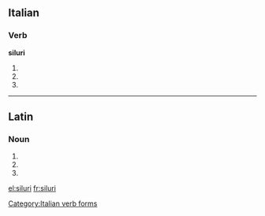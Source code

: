 ==Italian==

===Verb===
'''siluri'''

# {{conjugation of|silurare||2|s|pres|ind|lang=it}}
# {{form of|[[first-person|First-person]] singular, second-person singular and [[third-person]] singular [[present subjunctive]]|silurare|lang=Italian}}
# {{conjugation of|silurare||3|s|imp|lang=it}}

[[Category:Italian verb forms]]

----

==Latin==

===Noun===
{{la-noun-form|silūrī}}

# {{inflection of|silurus|silūrus|nom|p|lang=la}}
# {{inflection of|silurus|silūrus|gen|s|lang=la}}
# {{inflection of|silurus|silūrus|voc|p|lang=la}}
{{count page|[[Wiktionary:Page count]]}}

[[el:siluri]]
[[fr:siluri]]